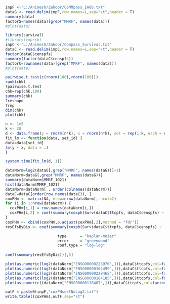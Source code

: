 ```r
inpF <-"L:/Animesh/Zahoor/CoMMpass_IA8b.txt"
dataG <- read.delim(inpF,row.names=1,sep="\t",header = T)
summary(data)
factorS=names(data)[grep("MMRF", names(data))]
#plot(data)
```

```r
library(survival)
#library(cmprsk)
inpC <-"L:/Animesh/Zahoor/Compass_Survival.txt"
dataC <- read.delim(inpC,row.names=1,sep="\t",header = T)
factor(dataC$censpfs)
summary(factor(dataC$censpfs))
factorC=rownames(data)[grep("MMRF", names(data))]
#plot(data)
```

```r
pairwise.t.test(c(rnorm(100),rnorm(100)))
rank(chk)
?pairwise.t.test
chk=rep(chk,100)
summary(chk)
?reshape
?rep
dim(chk)
plot(chk)

n <- 1e5
k <- 20
d <- data.frame(y = rnorm(n*k), x = rnorm(n*k), set = rep(1:k, each = n))
fit_lm <- function(data, set_id) {
data=data[set_id]
lm(y ~ x, data = .)
}

system.time(fit_lm(d, 1))
```

```r
dataNorm=log2(dataG[,grep("MMRF", names(dataG))]+1)
dataNorm=dataG[,grep("MMRF", names(dataG))]
summary(dataNorm$MMRF_1021)
hist(dataNorm$MMRF_1021)
dataNorm=dataNorm[ , order(colnames(dataNorm))]
dataC=dataC[order(row.names(dataC)), ]
coxPHm <- matrix(NA, nrow=nrow(dataNorm), ncol=2)
for (i in 1:nrow(dataNorm)) {
  coxPHm[i,1] = row.names(dataNorm[i,])
  coxPHm[i,2] = coef(summary(coxph(Surv(dataC$ttcpfs, dataC$censpfs) ~ . , data.frame(t(dataNorm[i,])))))[,5]
}
coxPHm <- cbind(coxPHm,p.adjust(coxPHm[,2],method = "fdr"))
resEfsByDis <- coef(summary(coxph(Surv(dataC$ttcpfs, dataC$censpfs) ~ . , data.frame(t(dataNorm[2,])))))[,5]

                       type      = "kaplan-meier"
                       error     = "greenwood"
                       conf.type = "log-log"
                    
coef(summary(resEfsByDis))[,5]
```
```r
plot(as.numeric(log2(dataNorm["ENSG00000223970",])),dataC$ttcpfs,col=factor(dataC$censpfs)) # common
plot(as.numeric(log2(dataNorm["ENSG00000104499",])),dataC$ttcpfs,col=factor(dataC$censpfs))
plot(as.numeric(log2(dataNorm["ENSG00000228465",])),dataC$ttcpfs,col=factor(dataC$censpfs))
plot(as.numeric(log2(dataNorm["ENSG00000184185",])),dataC$ttcpfs,col=factor(dataC$censpfs))
plot(as.numeric((dataNorm["ENSG00000118407",])),dataC$ttcpfs,col=factor(dataC$censpfs)) # diverge from log2 results
```


```r
outF = paste0(inpF,"coxPHsortNoLog2.txt")
write.table((coxPHm),outF,sep="\t")
```
